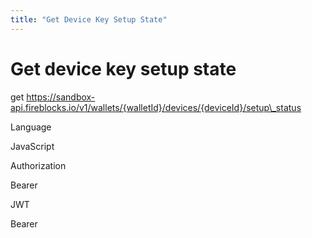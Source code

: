 ```yaml
---
title: "Get Device Key Setup State"
---
```

  
  # Get device key setup state

get https://sandbox-api.fireblocks.io/v1/wallets/{walletId}/devices/{deviceId}/setup\_status

Language

JavaScript

Authorization

Bearer

JWT

Bearer